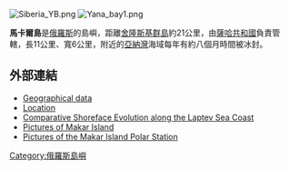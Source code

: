 [[Image:Siberia_YB.png|thumb]]
[[Image:Yana_bay1.png|thumb]]

'''馬卡爾島'''是[[俄羅斯|俄羅斯]]的島嶼，距離[[舍隆斯基群島|舍隆斯基群島]]約21公里，由[[薩哈共和國|薩哈共和國]]負責管轄，長11公里、寬6公里，附近的[[亞納灣|亞納灣]]海域每年有約八個月時間被冰封。

==外部連結==
*[http://worldmaps.web.infoseek.co.jp/russia_guide.htm Geographical data] {{Wayback|url=http://worldmaps.web.infoseek.co.jp/russia_guide.htm |date=20080109202105 }}
*[http://land.worldcitydb.com/ostrov_makar_4132793.html Location]{{dead link|date=十一月 2017 |bot=InternetArchiveBot }}
*[http://epic.awi.de/Publications/Polarforsch2000_ Comparative Shoreface Evolution along the Laptev Sea Coast]{{dead link|date=十一月 2017 |bot=InternetArchiveBot }}
*[http://www.ec-arctic.ru/eng/photos/view.php3?section=17 Pictures of Makar Island] {{Wayback|url=http://www.ec-arctic.ru/eng/photos/view.php3?section=17 |date=20160303172317 }}
*[https://web.archive.org/web/20110725173441/http://www.hamradio.ru/rrc/PHOTOS/photo_e.asp?PAGE=3&ID=12 Pictures of the Makar Island Polar Station]

{{coord|71.866|N|138.500|E |format=dms |display=title |region:RU-SA_type:isle_source:GNS-enwiki}}

[[Category:俄羅斯島嶼|Category:俄羅斯島嶼]]

{{Russia-geo-stub}}